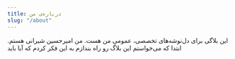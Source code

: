 ```yaml
---
title: درباره‌ی من
slug: "/about"
---
```


این بلاگی برای دل‌نوشه‌های تخصصی، عمومی من هست. من امیرحسین شیرانی هستم. ابتدا که می‌خواستم این بلاگ رو راه بندازم به این فکر کردم که آیا
باید